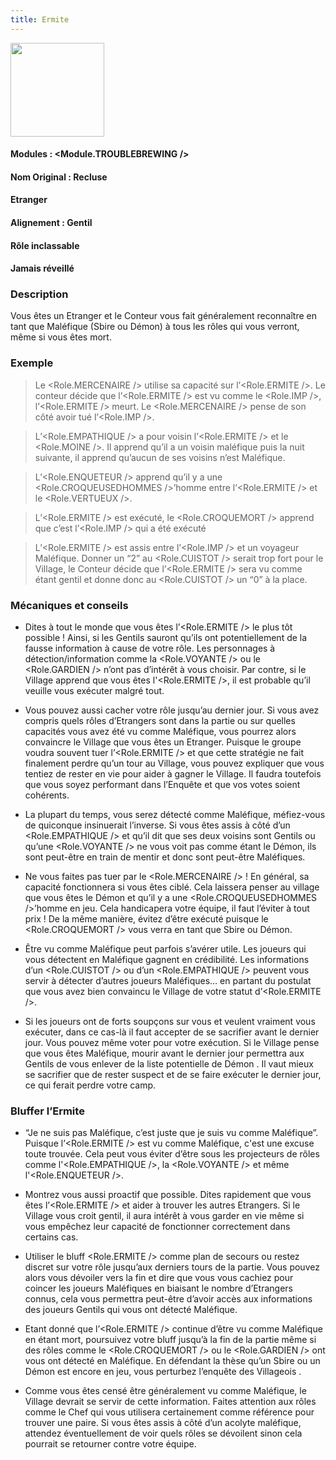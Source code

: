 ```yaml
---
title: Ermite
---
```



<img src='/img/blood-on-the-clocktower/roles/ermite.png' height='150' />

#### Modules : <Module.TROUBLEBREWING />
#### Nom Original : Recluse
#### Etranger
#### Alignement : Gentil
#### Rôle inclassable
#### Jamais réveillé


### Description
Vous êtes un Etranger et le Conteur vous fait généralement reconnaître en tant que Maléfique (Sbire ou Démon) à tous les rôles qui vous verront, même si vous êtes mort.


### Exemple
> Le <Role.MERCENAIRE /> utilise sa capacité sur l’<Role.ERMITE />. Le conteur décide que l’<Role.ERMITE /> est vu comme le <Role.IMP />, l’<Role.ERMITE /> meurt. Le <Role.MERCENAIRE /> pense de son côté avoir tué l’<Role.IMP />.

> L’<Role.EMPATHIQUE /> a pour voisin l’<Role.ERMITE /> et le <Role.MOINE />. Il apprend qu’il a un voisin maléfique puis la nuit suivante, il apprend qu’aucun de ses voisins n’est Maléfique.

> L’<Role.ENQUETEUR /> apprend qu’il y a une <Role.CROQUEUSEDHOMMES />’homme entre l’<Role.ERMITE /> et le <Role.VERTUEUX />.

> L’<Role.ERMITE /> est exécuté, le <Role.CROQUEMORT /> apprend que c’est l’<Role.IMP /> qui a été exécuté

> L’<Role.ERMITE /> est assis entre l’<Role.IMP /> et un voyageur Maléfique. Donner un “2” au <Role.CUISTOT /> serait trop fort pour le Village, le Conteur décide que l’<Role.ERMITE /> sera vu comme étant gentil et donne donc au <Role.CUISTOT /> un “0” à la place.


### Mécaniques et conseils
- Dites à tout le monde que vous êtes l’<Role.ERMITE /> le plus tôt possible ! Ainsi, si les Gentils sauront qu’ils ont potentiellement de la fausse information à cause de votre rôle. Les personnages  à détection/information comme la <Role.VOYANTE /> ou le <Role.GARDIEN /> n’ont pas d’intérêt à vous choisir. Par contre, si le Village apprend que vous êtes l'<Role.ERMITE />, il est probable qu’il veuille vous exécuter malgré tout.

- Vous pouvez aussi cacher votre rôle jusqu’au dernier jour. Si vous avez compris quels rôles d’Etrangers sont dans la partie ou sur quelles capacités vous avez été vu comme Maléfique, vous pourrez alors convaincre le Village que vous êtes un Etranger. Puisque le groupe voudra souvent tuer l’<Role.ERMITE /> et que cette stratégie ne fait finalement perdre qu’un tour au Village, vous pouvez expliquer que vous tentiez de rester en vie pour aider à gagner le Village. Il faudra toutefois que vous soyez performant dans l’Enquête et que vos votes soient cohérents.

- La plupart du temps, vous serez détecté comme Maléfique, méfiez-vous de quiconque insinuerait l’inverse. Si vous êtes assis à côté d’un <Role.EMPATHIQUE /> et qu’il dit que ses deux voisins sont Gentils ou qu’une <Role.VOYANTE /> ne vous voit pas comme étant le Démon, ils sont peut-être en train de mentir et donc sont peut-être Maléfiques.

- Ne vous faites pas tuer par le <Role.MERCENAIRE /> ! En général, sa capacité fonctionnera si vous êtes ciblé. Cela laissera penser au village que vous êtes le Démon et qu’il y a une <Role.CROQUEUSEDHOMMES />’homme en jeu. Cela handicapera votre équipe, il faut l’éviter à tout prix ! De la même manière, évitez d’être exécuté puisque le <Role.CROQUEMORT /> vous verra en tant que Sbire ou Démon.

- Être vu comme Maléfique peut parfois s’avérer utile. Les joueurs qui vous détectent en Maléfique gagnent en crédibilité. Les informations d’un <Role.CUISTOT /> ou d’un <Role.EMPATHIQUE /> peuvent vous servir à détecter d’autres joueurs Maléfiques… en partant du postulat que vous avez bien convaincu le Village de votre statut d’<Role.ERMITE />. 

- Si les joueurs ont de forts soupçons sur vous et veulent vraiment vous exécuter, dans ce cas-là il faut accepter de se sacrifier avant le dernier jour. Vous pouvez même voter pour votre exécution. Si le Village pense que vous êtes Maléfique, mourir avant le dernier jour permettra aux Gentils de vous enlever de la liste potentielle de Démon . Il vaut mieux se sacrifier que de rester suspect et de se faire exécuter le dernier jour, ce qui ferait perdre votre camp.


### Bluffer l’Ermite
- “Je ne suis pas Maléfique, c’est juste que je suis vu comme Maléfique”. Puisque l’<Role.ERMITE /> est vu comme Maléfique, c'est une excuse toute trouvée. Cela peut vous éviter d’être sous les projecteurs de rôles comme l'<Role.EMPATHIQUE />, la <Role.VOYANTE /> et même l'<Role.ENQUETEUR />.

- Montrez vous aussi proactif que possible. Dites rapidement que vous êtes l’<Role.ERMITE /> et aider à trouver les autres Etrangers. Si le Village vous croit gentil, il aura intérêt à vous garder en vie même si vous empêchez leur capacité de fonctionner correctement dans certains cas.

- Utiliser le bluff <Role.ERMITE /> comme plan de secours ou restez discret sur votre rôle jusqu’aux derniers tours de la partie. Vous pouvez alors vous dévoiler vers la fin et dire que vous vous cachiez pour coincer les joueurs Maléfiques en biaisant le nombre d’Etrangers connus, cela vous permettra peut-être d’avoir accès aux informations des joueurs Gentils qui vous ont détecté Maléfique.

- Etant donné que l’<Role.ERMITE /> continue d’être vu comme Maléfique en étant mort, poursuivez votre bluff jusqu’à la fin de la partie même si des rôles comme le <Role.CROQUEMORT /> ou le <Role.GARDIEN /> ont vous ont détecté en Maléfique. En défendant la thèse qu’un Sbire ou un Démon est encore en jeu, vous perturbez l’enquête des Villageois .

- Comme vous êtes censé être généralement vu comme Maléfique, le Village devrait se servir de cette information. Faites attention aux rôles comme le Chef qui vous utilisera certainement comme référence pour trouver une paire. Si vous êtes assis à côté d’un acolyte maléfique, attendez éventuellement de voir quels rôles se dévoilent sinon cela pourrait se retourner contre votre équipe.
